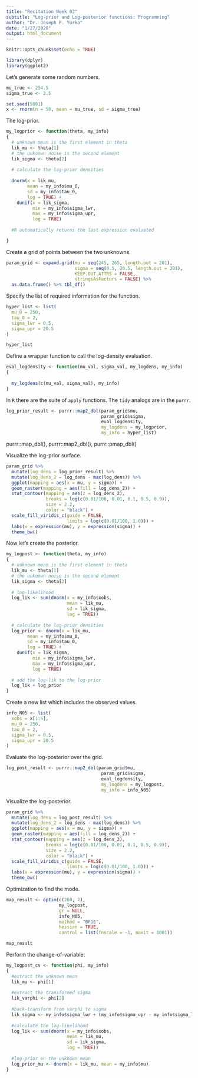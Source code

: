 ```yaml
---
title: "Recitation Week 03"
subtitle: "Log-prior and Log-posterior functions: Programming"
author: "Dr. Joseph P. Yurko"
date: "1/27/2020"
output: html_document
---
```


```r
knitr::opts_chunk$set(echo = TRUE)
```

```r
library(dplyr)
library(ggplot2)
```


Let's generate some random numbers.  

```r
mu_true <- 254.5
sigma_true <- 2.5

set.seed(5001)
x <- rnorm(n = 50, mean = mu_true, sd = sigma_true)
```

The log-prior.  

```r
my_logprior <- function(theta, my_info)
{
  # unknown mean is the first element in theta
  lik_mu <- theta[1]
  # the unkonwn noise is the second element
  lik_sigma <- theta[2]
  
  # calculate the log-prior densities
  
  dnorm(x = lik_mu,
        mean = my_info$mu_0,
        sd = my_info$tau_0,
        log = TRUE) + 
    dunif(x = lik_sigma,
          min = my_info$sigma_lwr,
          max = my_info$sigma_upr,
          log = TRUE)
  
  #R automatically returns the last expression evaluated

}
```

Create a grid of points between the two unknowns.  

```r
param_grid <- expand.grid(mu = seq(245, 265, length.out = 201),
                          sigma = seq(0.5, 20.5, length.out = 201),
                          KEEP.OUT.ATTRS = FALSE, 
                          stringsAsFactors = FALSE) %>% 
  as.data.frame() %>% tbl_df()
```

Specify the list of required information for the function.  

```r
hyper_list <- list(
  mu_0 = 250,
  tau_0 = 2,
  sigma_lwr = 0.5,
  sigma_upr = 20.5
)

hyper_list
```

Define a wrapper function to call the log-density evaluation.  

```r
eval_logdensity <- function(mu_val, sigma_val, my_logdens, my_info)
{
  
  my_logdens(c(mu_val, sigma_val), my_info)
}
```

In `R` there are the suite of `apply` functions. The `tidy` analogs are in the `purrr`.  

```r

log_prior_result <- purrr::map2_dbl(param_grid$mu,
                                    param_grid$sigma,
                                    eval_logdensity,
                                    my_logdens = my_logprior,
                                    my_info = hyper_list)

```

purrr::map_dbl(), purrr::map2_dbl(), purrr::pmap_dbl()

Visualize the log-prior surface.  

```r
param_grid %>% 
  mutate(log_dens = log_prior_result) %>% 
  mutate(log_dens_2 = log_dens - max(log_dens)) %>% 
  ggplot(mapping = aes(x = mu, y = sigma)) +
  geom_raster(mapping = aes(fill = log_dens_2)) +
  stat_contour(mapping = aes(z = log_dens_2),
               breaks = log(c(0.01/100, 0.01, 0.1, 0.5, 0.9)),
               size = 2.2, 
               color = "black") +
  scale_fill_viridis_c(guide = FALSE,
                       limits = log(c(0.01/100, 1.0))) +
  labs(x = expression(mu), y = expression(sigma)) +
  theme_bw()
```

Now let's create the posterior.  

```r
my_logpost <- function(theta, my_info)
{
  # unknown mean is the first element in theta
  lik_mu <- theta[1]
  # the unkonwn noise is the second element
  lik_sigma <- theta[2]
  
  # log-likelihood
  log_lik <- sum(dnorm(x = my_info$xobs,
                       mean = lik_mu,
                       sd = lik_sigma,
                       log = TRUE))
  
  # calculate the log-prior densities
  log_prior <- dnorm(x = lik_mu,
        mean = my_info$mu_0,
        sd = my_info$tau_0,
        log = TRUE) + 
    dunif(x = lik_sigma,
          min = my_info$sigma_lwr,
          max = my_info$sigma_upr,
          log = TRUE)
  
  # add the log-lik to the log-prior
  log_lik + log_prior
}
```

Create a new list which includes the observed values.  

```r
info_N05 <- list(
  xobs = x[1:5],
  mu_0 = 250,
  tau_0 = 2,
  sigma_lwr = 0.5,
  sigma_upr = 20.5
)
```

Evaluate the log-posterior over the grid.  

```r
log_post_result <- purrr::map2_dbl(param_grid$mu,
                                    param_grid$sigma,
                                    eval_logdensity,
                                    my_logdens = my_logpost,
                                    my_info = info_N05)
```

Visualize the log-posterior.  

```r
param_grid %>% 
  mutate(log_dens = log_post_result) %>% 
  mutate(log_dens_2 = log_dens - max(log_dens)) %>% 
  ggplot(mapping = aes(x = mu, y = sigma)) +
  geom_raster(mapping = aes(fill = log_dens_2)) +
  stat_contour(mapping = aes(z = log_dens_2),
               breaks = log(c(0.01/100, 0.01, 0.1, 0.5, 0.9)),
               size = 2.2, 
               color = "black") +
  scale_fill_viridis_c(guide = FALSE,
                       limits = log(c(0.01/100, 1.0))) +
  labs(x = expression(mu), y = expression(sigma)) +
  theme_bw()
```

Optimization to find the mode.  

```r
map_result <- optim(c(260, 2),
                    my_logpost,
                    gr = NULL,
                    info_N05,
                    method = "BFGS",
                    hessian = TRUE,
                    control = list(fnscale = -1, maxit = 1001))

map_result
```

Perform the change-of-variable:
```r
my_logpost_cv <- function(phi, my_info)
{
  #extract the unknown mean
  lik_mu <- phi[1]
  
  #extract the transformed sigma
  lik_varphi <- phi[2]
  
  #back-transform from varphi to sigma
  lik_sigma <- my_info$sigma_lwr + (my_info$sigma_upr - my_info$sigma_lwr) * boot::inv.logit(lik_varphi)
  
  #calculate the log-likelihood
  log_lik <- sum(dnorm(x = my_info$xobs,
                       mean = lik_mu,
                       sd = lik_sigma,
                       log = TRUE))
  
  #log-prior on the unknown mean
  log_prior_mu <- dnorm(x = lik_mu, mean = my_info$mu)
}

```
